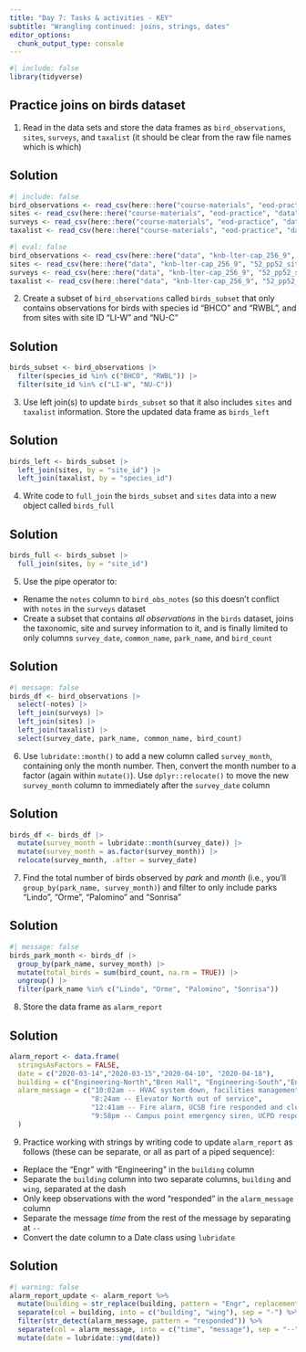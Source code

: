 ```yaml
---
title: "Day 7: Tasks & activities - KEY"
subtitle: "Wrangling continued: joins, strings, dates"
editor_options: 
  chunk_output_type: console
---
```


```r
#| include: false
library(tidyverse)
```

## Practice joins on birds dataset

1. Read in the data sets and store the data frames as `bird_observations`, `sites`, `surveys`, and `taxalist` (it should be clear from the raw file names which is which)

::: {.callout-important}
## Solution
```r
#| include: false
bird_observations <- read_csv(here::here("course-materials", "eod-practice", "data", "knb-lter-cap_256_9", "52_pp52_birds_1.csv"))
sites <- read_csv(here::here("course-materials", "eod-practice", "data", "knb-lter-cap_256_9", "52_pp52_sites_1.csv"))
surveys <- read_csv(here::here("course-materials", "eod-practice", "data", "knb-lter-cap_256_9", "52_pp52_surveys_1.csv"))
taxalist <- read_csv(here::here("course-materials", "eod-practice", "data", "knb-lter-cap_256_9", "52_pp52_taxalist_1.csv"))
```

```r
#| eval: false
bird_observations <- read_csv(here::here("data", "knb-lter-cap_256_9", "52_pp52_birds_1.csv"))
sites <- read_csv(here::here("data", "knb-lter-cap_256_9", "52_pp52_sites_1.csv"))
surveys <- read_csv(here::here("data", "knb-lter-cap_256_9", "52_pp52_surveys_1.csv"))
taxalist <- read_csv(here::here("data", "knb-lter-cap_256_9", "52_pp52_taxalist_1.csv"))
```
:::

2. Create a subset of `bird_observations` called `birds_subset` that only contains observations for birds with species id "BHCO" and "RWBL", and from sites with site ID "LI-W" and "NU-C"

::: {.callout-important}
## Solution
```r
birds_subset <- bird_observations |> 
  filter(species_id %in% c("BHCO", "RWBL")) |> 
  filter(site_id %in% c("LI-W", "NU-C"))
```
:::

3. Use left join(s) to update `birds_subset` so that it also includes `sites` and `taxalist` information. Store the updated data frame as `birds_left`

::: {.callout-important}
## Solution
```r
birds_left <- birds_subset |> 
  left_join(sites, by = "site_id") |> 
  left_join(taxalist, by = "species_id")
```
:::

4. Write code to `full_join` the `birds_subset` and `sites` data into a new object called `birds_full`

::: {.callout-important}
## Solution
```r
birds_full <- birds_subset |> 
  full_join(sites, by = "site_id")
```
:::

5. Use the pipe operator to:
  - Rename the `notes` column to `bird_obs_notes` (so this doesn't conflict with `notes` in the `surveys` dataset 
  - Create a subset that contains *all observations* in the `birds` dataset, joins the taxonomic, site and survey information to it, and is finally limited to only columns `survey_date`, `common_name`, `park_name`, and `bird_count`

::: {.callout-important}
## Solution
```r
#| message: false
birds_df <- bird_observations |> 
  select(-notes) |> 
  left_join(surveys) |> 
  left_join(sites) |> 
  left_join(taxalist) |> 
  select(survey_date, park_name, common_name, bird_count)
```
:::

6. Use `lubridate::month()` to add a new column called `survey_month`, containing only the month number. Then, convert the month number to a factor (again within `mutate()`). Use `dplyr::relocate()` to move the new `survey_month` column to immediately after the `survey_date` column

::: {.callout-important}
## Solution
```r
birds_df <- birds_df |> 
  mutate(survey_month = lubridate::month(survey_date)) |> 
  mutate(survey_month = as.factor(survey_month)) |> 
  relocate(survey_month, .after = survey_date)
```
:::

7. Find the total number of birds observed by *park* and *month* (i.e., you'll `group_by(park_name, survey_month)`) and filter to only include parks "Lindo", "Orme", "Palomino" and "Sonrisa"

::: {.callout-important}
## Solution
```r
#| message: false
birds_park_month <- birds_df |> 
  group_by(park_name, survey_month) |> 
  mutate(total_birds = sum(bird_count, na.rm = TRUE)) |> 
  ungroup() |> 
  filter(park_name %in% c("Lindo", "Orme", "Palomino", "Sonrisa"))
```
:::


8. Store the data frame as `alarm_report`

::: {.callout-important}
## Solution
```r
alarm_report <- data.frame(
  stringsAsFactors = FALSE,
  date = c("2020-03-14","2020-03-15","2020-04-10", "2020-04-18"),
  building = c("Engineering-North","Bren Hall", "Engineering-South","Engr-North"),
  alarm_message = c("10:02am -- HVAC system down, facilities management alerted",
                    "8:24am -- Elevator North out of service",
                    "12:41am -- Fire alarm, UCSB fire responded and cleared",
                    "9:58pm -- Campus point emergency siren, UCPD responded")
  )
```
:::

9. Practice working with strings by writing code to update `alarm_report` as follows (these can be separate, or all as part of a piped sequence): 

  - Replace the "Engr" with "Engineering" in the `building` column
  - Separate the `building` column into two separate columns, `building` and `wing`, separated at the dash
  - Only keep observations with the word "responded" in the `alarm_message` column
  - Separate the message *time* from the rest of the message by separating at `--`
  - Convert the date column to a Date class using `lubridate`
  
::: {.callout-important}
## Solution
```r
#| warning: false
alarm_report_update <- alarm_report %>% 
  mutate(building = str_replace(building, pattern = "Engr", replacement = "Engineering")) %>% 
  separate(col = building, into = c("building", "wing"), sep = "-") %>% 
  filter(str_detect(alarm_message, pattern = "responded")) %>% 
  separate(col = alarm_message, into = c("time", "message"), sep = "--") %>% 
  mutate(date = lubridate::ymd(date))
```
:::
